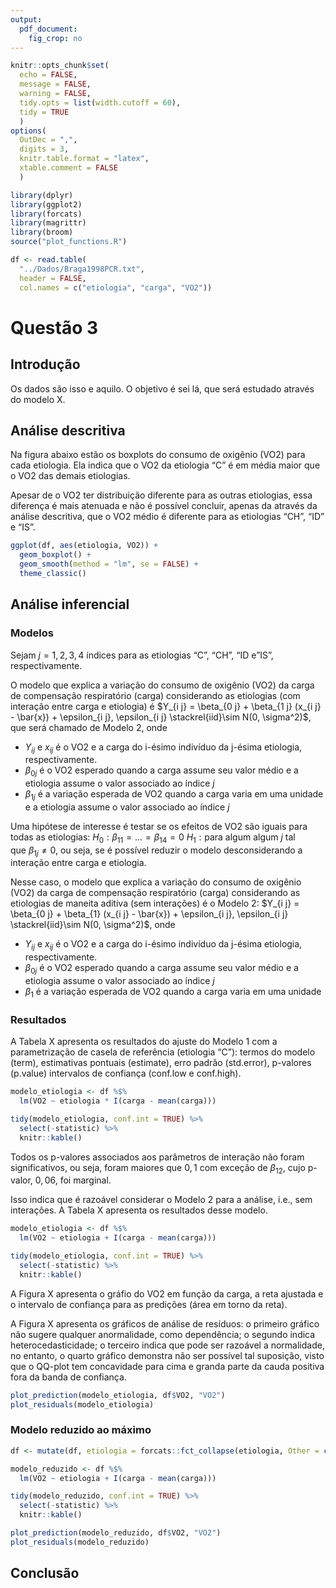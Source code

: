 ```yaml
---
output: 
  pdf_document:
    fig_crop: no
---
```


```r
knitr::opts_chunk$set(
  echo = FALSE, 
  message = FALSE,
  warning = FALSE,
  tidy.opts = list(width.cutoff = 60),
  tidy = TRUE
  )
options(
  OutDec = ",", 
  digits = 3, 
  knitr.table.format = "latex", 
  xtable.comment = FALSE
  )
```

```r
library(dplyr)
library(ggplot2)
library(forcats)
library(magrittr)
library(broom)
source("plot_functions.R")
```

```r
df <- read.table(
  "../Dados/Braga1998PCR.txt", 
  header = FALSE, 
  col.names = c("etiologia", "carga", "VO2"))
```

# Questão 3

## Introdução

Os dados são isso e aquilo. O objetivo é sei lá, que será estudado através do modelo X.

## Análise descritiva

Na figura abaixo estão os boxplots do consumo de oxigênio (VO2) para cada etiologia. Ela indica que o VO2 da etiologia "C" é em média maior que o VO2 das demais etiologias. 

Apesar de o VO2 ter distribuição diferente para as outras etiologias, essa diferença é mais atenuada e não é possível concluir, apenas da através da análise descritiva, que o VO2 médio é diferente para as etiologias "CH", "ID" e "IS".

```r
ggplot(df, aes(etiologia, VO2)) + 
  geom_boxplot() + 
  geom_smooth(method = "lm", se = FALSE) +
  theme_classic()
```

## Análise inferencial

### Modelos

<!-- O modelo que explica a variação do consumo de oxigênio (VO2) da carga de compensação respiratório (carga) desconsiderando as etiologias é $Y_{i j} = \beta_{0} + \beta_{1} (x_{i j} - \bar{x}) + \epsilon_{i j}, \epsilon_{i j} \stackrel{iid}\sim N(0, \sigma^2)$, que será chamado de Modelo 1, onde  -->

<!-- - $Y_{i j}$ e $x_{i j} - \bar{x}$ é o VO2 e a carga (centrada na média) do i-ésimo indivíduo da j-ésima etiologia, respectivamente -->
<!-- - $\beta_{0}$ é o VO2 esperado quando a carga assume seu valor médio -->
<!-- - $\beta_{1}$ é a variação esperada em VO2 quando a carga varia em uma unidade -->

Sejam $j = 1, 2, 3, 4$ índices para as etiologias "C", "CH", "ID e "IS", respectivamente. 

O modelo que explica a variação do consumo de oxigênio (VO2) da carga de compensação respiratório (carga) considerando as etiologias (com interação entre carga e etiologia) é $Y_{i j} = \beta_{0 j} + \beta_{1 j} (x_{i j} - \bar{x}) + \epsilon_{i j}, \epsilon_{i j} \stackrel{iid}\sim N(0, \sigma^2)$, que será chamado de Modelo 2, onde

- $Y_{i j}$ e $x_{i j}$ é o VO2 e a carga do i-ésimo indivíduo da j-ésima etiologia, respectivamente.
- $\beta_{0 j}$ é o VO2 esperado quando a carga assume seu valor médio e a etiologia assume o valor associado ao índice $j$
- $\beta_{1 j}$ é a variação esperada de VO2 quando a carga varia em uma unidade e a etiologia assume o valor associado ao índice $j$

Uma hipótese de interesse é testar se os efeitos de VO2 são iguais para todas as etiologias: $H_0: \beta_{1 1} = ... = \beta_{1 4} = 0$ \textit{versus} $H_1: \text{para algum algum} \ j \ \text{tal que} \ \beta_{1 j} \neq 0$, ou seja, se é possível reduzir o modelo desconsiderando a interação entre carga e etiologia.

Nesse caso, o modelo que explica a variação do consumo de oxigênio (VO2) da carga de compensação respiratório (carga) considerando as etiologias de maneita aditiva (sem interações) é o Modelo 2: $Y_{i j} = \beta_{0 j} + \beta_{1} (x_{i j} - \bar{x}) + \epsilon_{i j}, \epsilon_{i j} \stackrel{iid}\sim N(0, \sigma^2)$, onde

- $Y_{i j}$ e $x_{i j}$ é o VO2 e a carga do i-ésimo indivíduo da j-ésima etiologia, respectivamente.
- $\beta_{0 j}$ é o VO2 esperado quando a carga assume seu valor médio e a etiologia assume o valor associado ao índice $j$
- $\beta_{1}$ é a variação esperada de VO2 quando a carga varia em uma unidade 


### Resultados

A Tabela X apresenta os resultados do ajuste do Modelo 1 com a parametrização de casela de referência (etiologia "C"): termos do modelo (term), estimativas pontuais (estimate), erro padrão (std.error), p-valores (p.value) intervalos de confiança (conf.low e conf.high).

```r
modelo_etiologia <- df %$%
  lm(VO2 ~ etiologia * I(carga - mean(carga)))

tidy(modelo_etiologia, conf.int = TRUE) %>% 
  select(-statistic) %>% 
  knitr::kable()
```

Todos os p-valores associados aos parâmetros de interação não foram significativos, ou seja, foram maiores que $0,1$ com exceção de $\beta_{1 2}$, cujo p-valor, $0,06$, foi marginal.

Isso indica que é razoável considerar o Modelo 2 para a análise, i.e., sem interações. A Tabela X apresenta os resultados desse modelo.

```r
modelo_etiologia <- df %$%
  lm(VO2 ~ etiologia + I(carga - mean(carga)))

tidy(modelo_etiologia, conf.int = TRUE) %>% 
  select(-statistic) %>% 
  knitr::kable()
```

A Figura X apresenta o gráfio do VO2 em função da carga, a reta ajustada e o intervalo de confiança para as predições (área em torno da reta).

A Figura X apresenta os gráficos de análise de resíduos: o primeiro gráfico não sugere qualquer anormalidade, como dependência; o segundo indica heterocedasticidade; o terceiro indica que pode ser razoável a normalidade, no entanto, o quarto gráfico demonstra não ser possível tal suposição, visto que o QQ-plot tem concavidade para cima e granda parte da cauda positiva fora da banda de confiança.

```r
plot_prediction(modelo_etiologia, df$VO2, "VO2")  
plot_residuals(modelo_etiologia)
```

### Modelo reduzido ao máximo

```r
df <- mutate(df, etiologia = forcats::fct_collapse(etiologia, Other = c("C", "CH"), IS = "IS", ID = "ID"))

modelo_reduzido <- df %$%
  lm(VO2 ~ etiologia + I(carga - mean(carga)))

tidy(modelo_reduzido, conf.int = TRUE) %>% 
  select(-statistic) %>% 
  knitr::kable()

plot_prediction(modelo_reduzido, df$VO2, "VO2")  
plot_residuals(modelo_reduzido)
```


## Conclusão



